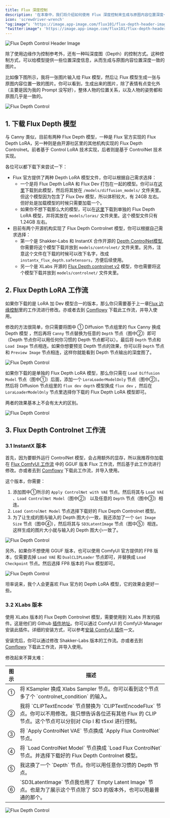 ```yaml
---
title: Flux 深度控制
description: '在本章中，我们将介绍如何使用 Flux 深度控制来生成与原图内容位置深度一致的图片。'
icon: 'screwdriver-wrench'
"og:image": 'https://image.app-image.com/flux101/flux-depth-header-image.png'
"twitter:image": 'https://image.app-image.com/flux101/flux-depth-header-image.png'
---
```


<Frame caption="此图由 AI 生成">
  <img
    className="rounded-xl"
    src="/images/intermediate/flux-depth-control/flux-depth-header-image.png"
    alt="Flux Depth Control Header Image"
  />
</Frame>

除了使用边缘作为控制参考外，还有一种叫深度图（Depth）的控制方式。这种控制方式，可以给模型提供一些位置深度信息，从而生成与原图内容位置深度一致的图片。

比如像下图所示，我将一张图片输入给 Flux 模型，然后让 Flux 模型生成一张与原图内容位置一致的图片。你可以看到，生成出来的图片，除了表情有点变化外（主要是因为我的 Prompt 没写好），整体人物的位置关系，以及人物的姿势都和原图几乎是一致的。

<Frame>
  <img
    className="rounded-xl"
    src="/images/intermediate/flux-depth-control/flux-depth-control-compare.png"
    alt="Flux Depth Control"
  />
</Frame>

## 1. 下载 Flux Depth 模型

与 Canny 类似，目前有两种 Flux Depth 模型，一种是 Flux 官方实现的 Flux Depth LoRA，另一种则是由开源社区里的其他机构实现的 Flux Depth Controlnet。前者基于 Control LoRA 技术实现，后者则是基于 ControlNet 技术实现。

各位可以都下载下来尝试一下：

* Flux 官方提供了两种 Depth LoRA 模型文件，你可以根据自己需求选择：
  - 一个是将 Flux Depth LoRA 和 Flux Dev 打包在一起的模型。你可以在[这里](https://huggingface.co/black-forest-labs/FLUX.1-Depth-dev/tree/main)下载到此模型，然后将其放在 `/models/diffusion_models/` 文件夹里。但这个模型因为包含了 Flux Dev 模型，所以体积较大，有 24GB 左右。但好处是加载模型的时候只需要加载一个。
  - 如果你不想下载那么大的模型，可以在[这里](https://huggingface.co/black-forest-labs/FLUX.1-Depth-dev-lora/tree/main)下载到单独的 Flux Depth LoRA 模型，并将其放在 `models/loras/` 文件夹里。这个模型文件只有 1.24GB 左右。
* 目前有两个开源机构实现了 Flux Depth Controlnet 模型，你可以根据自己需求选择：
  - 第一个是 Shakker-Labs 和 InstantX 合作开源的 [Depth  ControlNet模型](https://huggingface.co/Shakker-Labs/FLUX.1-dev-ControlNet-Depth/blob/main/diffusion_pytorch_model.safetensors),你需要将这个模型下载并放到 `models/controlnet/` 文件夹里。另外，注意这个文件在下载的时候可以改下名字，改成 `instantx_flux_depth.safetensors`，方便后续使用。
  - 另一个是 XLabs 开源的 [Flux Depth controlnet v2](https://huggingface.co/XLabs-AI/flux-controlnet-collections/tree/main) 模型，你也需要将这个模型下载并放到 `models/controlnet/` 文件夹里。

## 2. Flux Depth LoRA 工作流

如果你下载的是 LoRA 加 Dev 模型合一的版本，那么你只需要基于上一章[Flux 边缘控制](./flux-canny-control)里的工作流进行修改。亦或者去到 [Comflowy](https://app.comflowy.com/app/s-flux-dev-gguf-workflow-db9bd4) 下载此工作流，并导入使用。

修改的方法很简单，你只需要将图中 ① Diffusion 节点组里的 flux Canny 换成 Depth 模型 ，然后再将 `Canny` 节点替换为任意的 `Depth` 节点（图中②）即可（Depth 节点你可以用任何你习惯的 Depth 节点都可以）。最后将 `Depth` 节点和 `Load Image` 节点相连。如果你想要预览 Depth 节点的效果，你可以将 `Depth` 节点和 `Preview Image` 节点相连，这样你就能看到 Depth 节点输出的深度图了。

<Frame>
  <img
    className="rounded-xl"
    src="/images/intermediate/flux-depth-control/flux-depth-control-workflow.png"
    alt="Flux Depth Control"
  />
</Frame>

如果你下载的是单独的 Flux Depth LoRA 模型，那么你只需在 `Load Diffusion Model` 节点（图中①）后面，添加一个 `LoraLoaderModelOnly` 节点（图中②）。然后将 Diffusion 节点组里的 `flux dev depth` 模型换成 `flux dev` ，然后在 `LoraLoaderModelOnly` 节点里选择你下载的 Flux Depth LoRA 模型即可。

两者的效果基本上不会有太大的区别。

<Frame>
  <img
    className="rounded-xl"
    src="/images/intermediate/flux-depth-control/flux-depth-control-lora-workflow.png"
    alt="Flux Depth Control"
  />
</Frame>

## 3. Flux Depth Controlnet 工作流

### 3.1 InstantX 版本
首先，因为要额外运行 ControlNet 模型，会占用额外的显存，所以我推荐你加载在 [Flux ComfyUI 工作流](../basics/flux-comfyui-workflow) 中的 GGUF 版本 Flux 工作流，然后基于此工作流进行修改。亦或者去到 [Comflowy](https://app.comflowy.com/app/s-flux-dev-gguf-workflow-db9bd4) 下载此工作流，并导入使用。

这个版本，你需要：

1. 添加图中①所示的 `Apply ControlNet with VAE` 节点。然后将其与 `Load VAE` 、`Load ControlNet Model`（图中②） 以及任意的 `Depth` 节点（图中③）相连。
2. `Load ControlNet Model` 节点选择下载好的 Flux Depth Controlnet 模型。
3. 为了让生成的图与输入的 Depth 图大小一致，我还添加了一个 `Get Image Size` 节点（图中④），然后将其与 `SD3LatentImage` 节点（图中⑤）相连。这样生成的图片大小就与输入的 Depth 图大小一致了。

<Frame>
  <img
    className="rounded-xl"
    src="/images/intermediate/flux-depth-control/flux-depth-control-shakker-workflow.jpeg"
    alt="Flux Depth Control"
  />
</Frame>

另外，如果你不想使用 GGUF 版本，也可以使用 ComfyUI 官方提供的 FP8 版本，仅需要去掉 `Load VAE` 和 `DualCLIPLoader` 节点即可，并替换成 `Load Checkpoint` 节点。然后选择 FP8 版本的 Flux 模型即可。

<Frame>
  <img
    className="rounded-xl"
    src="/images/intermediate/flux-depth-control/flux-depth-control-fp8-workflow.jpeg"
    alt="Flux Depth Control"
  />
</Frame>

坦率说来，我个人会更喜欢 Flux 官方的 Depth LoRA 模型，它的效果会更好一些。

### 3.2 XLabs 版本

使用 XLabs 版本的 Flux Depth Controlnet 模型，需要使用到 XLabs 开发的插件。这是他们的 Github [插件地址](https://github.com/XLabs-AI/x-flux-comfyui)。你可以通过 ComfyUI 的 ComfyUI-Manager 安装此插件。详细的安装方式，可以参考[安装 ComfyUI 插件](https://comflowy.com/advanced/how-to-install-comfyui-extension)一文。

安装完后，你可以通过修改 Shakker-Labs 版本的工作流。亦或者去到 [Comflowy](https://app.comflowy.com/app/s-flux-dev-gguf-workflow-db9bd4) 下载此工作流，并导入使用。

修改起来不算太难：

<table>
  <thead>
    <tr>
      <th width="5%">图示</th>
      <th>描述</th>
    </tr>
  </thead>
  <tbody>
    <tr>
      <td>①</td>
      <td>将 KSampler 换成 Xlabs Sampler 节点。你可以看到这个节点多了个 `controlnet_condition` 的输入。</td>
    </tr>
    <tr>
      <td>②</td>
      <td>我将 `CLIPTextEncode` 节点替换为 `CLIPTextEncodeFlux` 节点。你可以不用修改。我只想告诉各位还有其他 Flux 的 CLIP 节点。这个节点可以分别对 Clip l 和 t5xxl 进行控制。</td>
    </tr>
    <tr>
      <td>③</td>
      <td>将 `Apply ControlNet VAE` 节点换成 `Apply Flux ControlNet` 节点。</td>
    </tr>
    <tr>
      <td>④</td>
      <td>将 `Load ControlNet Model` 节点换成 `Load Flux ControlNet` 节点。并选择下载好的 Flux Depth Controlnet 模型。</td>
    </tr>
    <tr>
      <td>⑤</td>
      <td>我这换了一个 `Depth` 节点。你可以用任意你习惯的 Depth 节点。</td>
    </tr>
    <tr>
      <td>⑥</td>
      <td>`SD3LatentImage` 节点我也用了 `Empty Latent Image` 节点。也是为了展示这个节点除了 SD3 的版本外，也可以用最普通的那个。</td>
    </tr>
  </tbody>
</table>

<Frame>
  <img
    className="rounded-xl"
    src="/images/intermediate/flux-depth-control/flux-depth-control-xlabs-workflow.jpeg"
    alt="Flux Depth Control"
  />
</Frame>